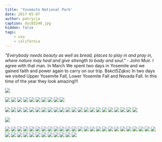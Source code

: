 ```yaml
---
title: 'Yosemite National Park'
date: 2017-05-07
author: patrycja
caption: dsc03248.jpg
hidden: false
tags: 
    - usa
    - california
---
```



*"Everybody needs beauty as well as bread, places to play in and pray in, where nature may heal and give strength to body and soul."* - John Muir. I agree with that man. In March We spent two days in Yosemite and we gained faith and power again to carry on our trip. 
<youtube>Bskct5Zqkxc</youtube>
In two days we visited Upper Yosemite Fall, Lower Yosemite Fall and Nevada Fall. In this time of the year they look amazing!!!

![](./20170328_100134.jpg)
<grid columns="2">

![](./dsc03261.jpg)
![](./dsc03262.jpg)
![](./dsc03266.jpg)
![](./dsc03256.jpg)
![](./dsc03259.jpg)
![](./dsc03251.jpg)
![](./20170328_123239.jpg)
![](./20170328_130339.jpg)
![](./dsc03255.jpg)
![](./dsc03274.jpg)

</grid>
<grid>

![](./dsc03258.jpg)
![](./20170328_132232.jpg)
![](./20170328_132222.jpg)
![](./dsc03257.jpg)
![](./20170328_134350.jpg)
![](./dsc03275.jpg)
![](./dsc03279.jpg)
![](./pano_20170328_135928_2.jpg.jpg)
![](./dsc03280.jpg)
![](./dsc03281.jpg)
![](./dsc03283.jpg)
![](./dsc03286.jpg)
![](./dsc03285.jpg)
![](./20170328_154614.jpg)
![](./20170328_144949.jpg)
![](./pano_20170328_160903_3.jpg.jpg)
![](./dsc03289.jpg)
![](./dsc03287.jpg)
![](./dsc03295.jpg)
![](./dsc03298.jpg)
![](./dsc03300.jpg)
![](./dsc03301.jpg)

</grid>

![](./dsc03302.jpg)

<grid>

![](./dsc03303.jpg)
![](./dsc03304.jpg)
![](./dsc03306.jpg)
![](./dsc03309.jpg)
![](./dsc03310.jpg)
![](./dsc03318.jpg)
![](./dsc03319.jpg)
![](./dsc03322.jpg)
![](./dsc03324.jpg)
![](./dsc03328.jpg)
![](./20170329_114347.jpg)
![](./20170329_114322.jpg)
![](./20170329_113503.jpg)
![](./20170329_113120.jpg)
![](./20170329_122440.jpg)
![](./20170329_123838.jpg)
![](./20170329_124056.jpg)
![](./dsc03334.jpg)
![](./20170329_130535.jpg)
![](./dsc03327.jpg)
![](./dsc03336.jpg)
![](./dsc03332.jpg)
![](./dsc03337.jpg)
![](./20170329_144707.jpg)
![](./pano_20170329_144444_0.jpg.jpg)
![](./dsc03339.jpg)
![](./dsc03341.jpg)
![](./20170329_162905.jpg)
![](./dsc03343.jpg)
![](./dsc03350.jpg)
![](./dsc03352.jpg)
![](./20170329_191107.jpg)
![](./20170329_191623.jpg)
![](./dsc03370.jpg)
![](./dsc03372.jpg)
![](./dsc03377.jpg)
![](./dsc03373.jpg)

</grid>